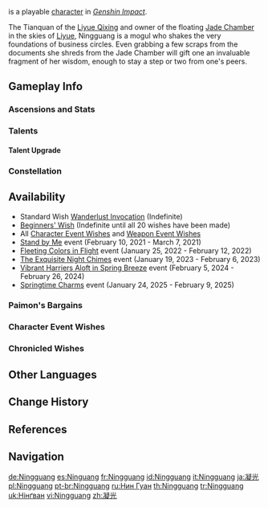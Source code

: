 {{CharacterTabs}}
{{About|the playable character|the [[Genius Invokation TCG]] Character Card|Ningguang (Character Card)}}
{{Character Infobox
|image            = <gallery>
Ningguang Card.png|Card
Character Ningguang Full Wish.png|Wish
Character Ningguang Game.png|In-Game
</gallery>

<!--Playable Character Information-->
|type             = Playable
|quality           = 4
|weapon           = Catalyst
|element          = Geo

<!--Character Information-->
|name             = Ningguang
|birthday         = August 26th
|constellation    = Opus Aequilibrium
|region           = Liyue
|affiliation      = Liyue Qixing
|dish             = Qiankun Mora Meat
|namecard         = Ningguang: Phoenix
|obtain           = *[[Wishes]]
*[[Paimon's Bargains]]
|releaseDate      = 2020-09-28

<!--Titles-->
|title            = Eclipsing Star
|title2           = Lady of the Jade Chamber

<!--Voice Actors-->
|voiceEN          = [[imdb:nm2731614|Erin Ebers]]<ref name="Ningguang EN/JP">Twitter: [https://twitter.com/GenshinImpact/status/1324184663787646976 EN & JP Announcement]</ref>
|voiceCN          = [https://zh.moegirl.org.cn/杜冥鸦 Du Mingya ({{zh|杜冥鸦}})]<ref>Weibo: [https://weibo.com/6593199887/JrCvxFJjF CN VA Announcement]</ref>
|voiceJP          = {{w|Sayaka Ohara|Ohara Sayaka ({{ja|大原 さやか}})}}<ref name="Ningguang EN/JP" />
|voiceKR          = {{w|ko:곽규미|Gwak Gyu-mi ({{ko|곽규미}})}}<ref>Twitter: [https://twitter.com/genshinimpactkr/status/1324228901241958401 KR VA Announcement]</ref>
}}
{{Lang|'''Ningguang'''|zh=凝光|zh_rm=Níngguāng}} is a playable {{Geo}} [[character]] in ''[[Genshin Impact]]''.

The Tianquan of the [[Liyue Qixing]] and owner of the floating [[Jade Chamber]] in the skies of [[Liyue]], Ningguang is a mogul who shakes the very foundations of business circles. Even grabbing a few scraps from the documents she shreds from the Jade Chamber will gift one an invaluable fragment of her wisdom, enough to stay a step or two from one's peers.

==Gameplay Info==
===Ascensions and Stats===
{{Character Ascensions and Stats}}

===Talents===
{{Talent Table}}

====Talent Upgrade====
{{Talent Upgrade}}

===Constellation===
{{Constellation Table}}

==Availability==
* Standard Wish [[Wanderlust Invocation]] (Indefinite)
* [[Beginners' Wish]] (Indefinite until all 20 wishes have been made)
* All [[Character Event Wishes]] and [[Weapon Event Wishes]]
* [[Stand by Me]] event (February 10, 2021 - March 7, 2021)
* [[Fleeting Colors in Flight]] event (January 25, 2022 - February 12, 2022)
* [[The Exquisite Night Chimes]] event (January 19, 2023 - February 6, 2023)
* [[Vibrant Harriers Aloft in Spring Breeze]] event (February 5, 2024 - February 26, 2024)
* [[Springtime Charms]] event (January 24, 2025 - February 9, 2025)

===Paimon's Bargains===
{{Paimon's Bargains History}}

===Character Event Wishes===
{{Featured}}
===Chronicled Wishes===
{{Featured|chronicled=1}}

==Other Languages==
{{Other Languages|default_hidden = 1
|en      = Ningguang
|zhs     = 凝光
|zhs_rm  = Níngguāng
|zht     = 凝光
|zht_rm  = Níngguāng
|ja      = 凝光
|ja_rm   = Gyoukou
|ko      = {{tt|응광|凝光}}
|es      = Ninguang
|fr      = Ningguang
|ru      = Нин Гуан
|th      = Ningguang
|vi      = Ningguang
|de      = Ningguang
|id      = Ningguang
|pt      = Ningguang
|tr      = Ningguang
|it      = Ningguang
}}

==Change History==
{{Change History|1.0}}

==References==
{{Reflist}}

==Navigation==
{{Character Navbox}}

[[de:Ningguang]]
[[es:Ninguang]]
[[fr:Ningguang]]
[[id:Ningguang]]
[[it:Ningguang]]
[[ja:凝光]]
[[pl:Ningguang]]
[[pt-br:Ningguang]]
[[ru:Нин Гуан]]
[[th:Ningguang]]
[[tr:Ningguang]]
[[uk:Нінґван]]
[[vi:Ningguang]]
[[zh:凝光]]